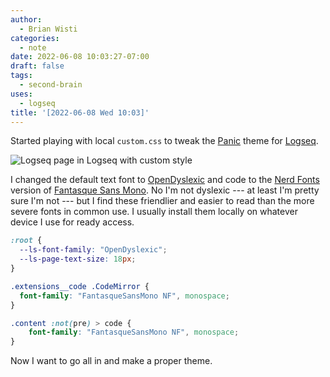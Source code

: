 ```yaml
---
author:
  - Brian Wisti
categories:
  - note
date: 2022-06-08 10:03:27-07:00
draft: false
tags:
  - second-brain
uses:
  - logseq
title: '[2022-06-08 Wed 10:03]'
---
```


Started playing with local `custom.css` to tweak the [Panic][panic-theme] theme
for [Logseq][logseq].

[panic-theme]: https://github.com/sokirill/logseq-panic-theme
[logseq]: https://logseq.com

![Logseq page in Logseq with custom style](@img/2022/logseq-custom-panic-2022-06-08.png "Some of those jots go back to Logseq 0.1.x, so don't trust them.")

I changed the default text font to [OpenDyslexic][open-dyslexic] and code to
the [Nerd Fonts][nerd-fonts] version of [Fantasque Sans Mono][fantasque-sans].
No I'm not dyslexic --- at least I'm pretty sure I'm not --- but I find these
friendlier and easier to read than the more severe fonts in common use. I
usually install them locally on whatever device I use for ready access.

[open-dyslexic]: https://opendyslexic.org
[fantasque-sans]: https://github.com/belluzj/fantasque-sans
[nerd-fonts]: https://www.nerdfonts.com

```css
:root {
  --ls-font-family: "OpenDyslexic";
  --ls-page-text-size: 18px;
}

.extensions__code .CodeMirror {
  font-family: "FantasqueSansMono NF", monospace;
}

.content :not(pre) > code {
    font-family: "FantasqueSansMono NF", monospace;
}
```


Now I want to go all in and make a proper theme.
